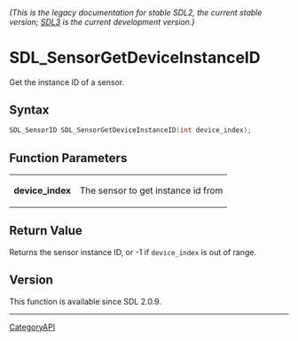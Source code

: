 ====== (This is the legacy documentation for stable SDL2, the current stable version; [https://wiki.libsdl.org/SDL3/ SDL3] is the current development version.) ======
= SDL_SensorGetDeviceInstanceID =

Get the instance ID of a sensor.

== Syntax ==

<syntaxhighlight lang='c'>
SDL_SensorID SDL_SensorGetDeviceInstanceID(int device_index);
</syntaxhighlight>

== Function Parameters ==

{|
|'''device_index'''
|The sensor to get instance id from
|}

== Return Value ==

Returns the sensor instance ID, or -1 if <code>device_index</code> is out
of range.

== Version ==

This function is available since SDL 2.0.9.

----
[[CategoryAPI]]


